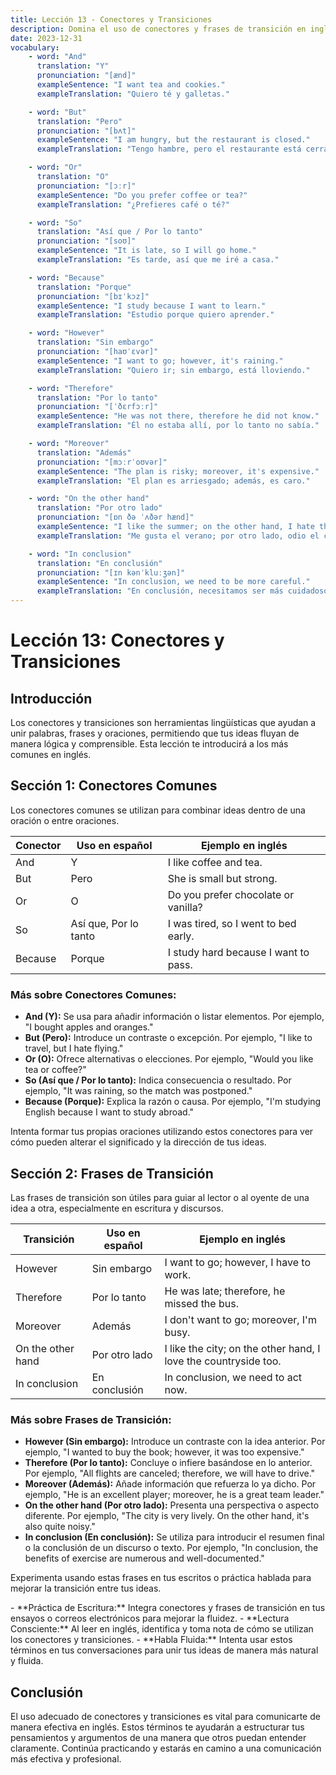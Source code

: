 ```yaml
---
title: Lección 13 - Conectores y Transiciones
description: Domina el uso de conectores y frases de transición en inglés para mejorar la coherencia y fluidez en tu comunicación escrita y oral.
date: 2023-12-31
vocabulary:
    - word: "And"
      translation: "Y"
      pronunciation: "[ænd]"
      exampleSentence: "I want tea and cookies."
      exampleTranslation: "Quiero té y galletas."

    - word: "But"
      translation: "Pero"
      pronunciation: "[bʌt]"
      exampleSentence: "I am hungry, but the restaurant is closed."
      exampleTranslation: "Tengo hambre, pero el restaurante está cerrado."

    - word: "Or"
      translation: "O"
      pronunciation: "[ɔːr]"
      exampleSentence: "Do you prefer coffee or tea?"
      exampleTranslation: "¿Prefieres café o té?"

    - word: "So"
      translation: "Así que / Por lo tanto"
      pronunciation: "[soʊ]"
      exampleSentence: "It is late, so I will go home."
      exampleTranslation: "Es tarde, así que me iré a casa."

    - word: "Because"
      translation: "Porque"
      pronunciation: "[bɪˈkɔz]"
      exampleSentence: "I study because I want to learn."
      exampleTranslation: "Estudio porque quiero aprender."

    - word: "However"
      translation: "Sin embargo"
      pronunciation: "[haʊˈɛvər]"
      exampleSentence: "I want to go; however, it's raining."
      exampleTranslation: "Quiero ir; sin embargo, está lloviendo."

    - word: "Therefore"
      translation: "Por lo tanto"
      pronunciation: "[ˈðɛrfɔːr]"
      exampleSentence: "He was not there, therefore he did not know."
      exampleTranslation: "Él no estaba allí, por lo tanto no sabía."

    - word: "Moreover"
      translation: "Además"
      pronunciation: "[mɔːrˈoʊvər]"
      exampleSentence: "The plan is risky; moreover, it's expensive."
      exampleTranslation: "El plan es arriesgado; además, es caro."

    - word: "On the other hand"
      translation: "Por otro lado"
      pronunciation: "[ɒn ðə ˈʌðər hænd]"
      exampleSentence: "I like the summer; on the other hand, I hate the heat."
      exampleTranslation: "Me gusta el verano; por otro lado, odio el calor."

    - word: "In conclusion"
      translation: "En conclusión"
      pronunciation: "[ɪn kənˈkluːʒən]"
      exampleSentence: "In conclusion, we need to be more careful."
      exampleTranslation: "En conclusión, necesitamos ser más cuidadosos."
---
```


# Lección 13: Conectores y Transiciones

## Introducción

Los conectores y transiciones son herramientas lingüísticas que ayudan a unir palabras, frases y oraciones, permitiendo que tus ideas fluyan de manera lógica y comprensible. Esta lección te introducirá a los más comunes en inglés.

## Sección 1: Conectores Comunes

Los conectores comunes se utilizan para combinar ideas dentro de una oración o entre oraciones.

| Conector | Uso en español        | Ejemplo en inglés                    |
| -------- | --------------------- | ------------------------------------ |
| And      | Y                     | I like coffee and tea.               |
| But      | Pero                  | She is small but strong.             |
| Or       | O                     | Do you prefer chocolate or vanilla?  |
| So       | Así que, Por lo tanto | I was tired, so I went to bed early. |
| Because  | Porque                | I study hard because I want to pass. |

### Más sobre Conectores Comunes:

-   **And (Y):** Se usa para añadir información o listar elementos. Por ejemplo, "I bought apples and oranges."
-   **But (Pero):** Introduce un contraste o excepción. Por ejemplo, "I like to travel, but I hate flying."
-   **Or (O):** Ofrece alternativas o elecciones. Por ejemplo, "Would you like tea or coffee?"
-   **So (Así que / Por lo tanto):** Indica consecuencia o resultado. Por ejemplo, "It was raining, so the match was postponed."
-   **Because (Porque):** Explica la razón o causa. Por ejemplo, "I'm studying English because I want to study abroad."

Intenta formar tus propias oraciones utilizando estos conectores para ver cómo pueden alterar el significado y la dirección de tus ideas.

<TextToSpeechPlayer mp3File={../assets/courses/english/_shared/lessons/lesson13/audio/common-connectors.mp3} />

## Sección 2: Frases de Transición

Las frases de transición son útiles para guiar al lector o al oyente de una idea a otra, especialmente en escritura y discursos.

| Transición        | Uso en español | Ejemplo en inglés                                               |
| ----------------- | -------------- | --------------------------------------------------------------- |
| However           | Sin embargo    | I want to go; however, I have to work.                          |
| Therefore         | Por lo tanto   | He was late; therefore, he missed the bus.                      |
| Moreover          | Además         | I don't want to go; moreover, I'm busy.                         |
| On the other hand | Por otro lado  | I like the city; on the other hand, I love the countryside too. |
| In conclusion     | En conclusión  | In conclusion, we need to act now.                              |

### Más sobre Frases de Transición:

-   **However (Sin embargo):** Introduce un contraste con la idea anterior. Por ejemplo, "I wanted to buy the book; however, it was too expensive."
-   **Therefore (Por lo tanto):** Concluye o infiere basándose en lo anterior. Por ejemplo, "All flights are canceled; therefore, we will have to drive."
-   **Moreover (Además):** Añade información que refuerza lo ya dicho. Por ejemplo, "He is an excellent player; moreover, he is a great team leader."
-   **On the other hand (Por otro lado):** Presenta una perspectiva o aspecto diferente. Por ejemplo, "The city is very lively. On the other hand, it's also quite noisy."
-   **In conclusion (En conclusión):** Se utiliza para introducir el resumen final o la conclusión de un discurso o texto. Por ejemplo, "In conclusion, the benefits of exercise are numerous and well-documented."

Experimenta usando estas frases en tus escritos o práctica hablada para mejorar la transición entre tus ideas.

<TextToSpeechPlayer mp3File={../assets/courses/english/_shared/lessons/lesson13/audio/transition-phrases.mp3} />

<TipBox>
	- **Práctica de Escritura:** Integra conectores y frases de transición en tus ensayos o correos electrónicos para mejorar la fluidez. - **Lectura Consciente:** Al leer en inglés, identifica y toma nota de cómo se utilizan los conectores
	y transiciones. - **Habla Fluida:** Intenta usar estos términos en tus conversaciones para unir tus ideas de manera más natural y fluida.
</TipBox>

## Conclusión

El uso adecuado de conectores y transiciones es vital para comunicarte de manera efectiva en inglés. Estos términos te ayudarán a estructurar tus pensamientos y argumentos de una manera que otros puedan entender claramente. Continúa practicando y estarás en camino a una comunicación más efectiva y profesional.
